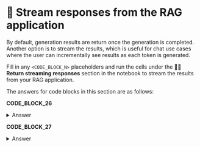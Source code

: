 # 🦹 Stream responses from the RAG application

By default, generation results are return once the generation is completed. Another option is to stream the results, which is useful for chat use cases where the user can incrementally see results as each token is generated.

Fill in any `<CODE_BLOCK_N>` placeholders and run the cells under the **🦹‍♀️ Return streaming responses** section in the notebook to stream the results from your RAG application.

The answers for code blocks in this section are as follows:

**CODE_BLOCK_26**

<details>
<summary>Answer</summary>
<div>
```python
fw_client.chat.completions.create(
    model=model,
    temperature=0,
    stream=True,
    messages=[
        {
            "role": "user",
            "content": create_prompt(user_query),
        }
    ],
)
```
</div>
</details>

**CODE_BLOCK_27**

<details>
<summary>Answer</summary>
<div>
```python
for chunk in response:
    if chunk.choices[0].delta.content:
        print(chunk.choices[0].delta.content, end="")
```
</div>
</details>